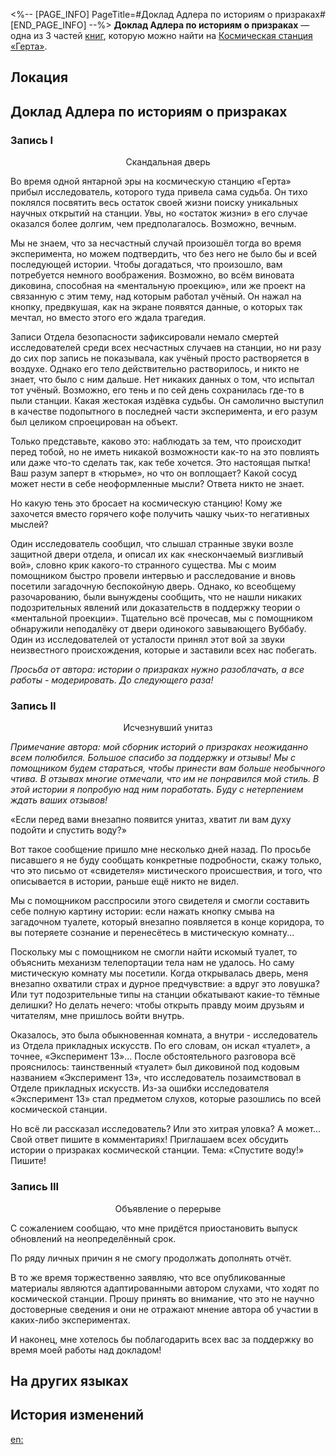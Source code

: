 <%-- [PAGE_INFO]
PageTitle=#Доклад Адлера по историям о призраках#
[END_PAGE_INFO] --%>
{{Дополнить}}
{{Книга Инфобокс
|id           = 171
|Название     = 
|Изображение  = Журнал с КСГ.png
|Мир          = Космическая станция «Герта»
|Томов        = 3
|Автор        = <!--нужно добавить-->
|Описание     = Доклад по результатам исследования за авторством Адлера из Отдела прикладных искусств. В нём описаны всевозможные истории о призраках, распространяемые на космической станции «Герта».
|Том1         = {{tx}}
|Источник1    = {{tx|Отсутствует источник}}
|Том2         = {{tx}}
|Источник2    = {{tx|Отсутствует источник}}
|Том3         = {{tx}}
|Источник3    = {{tx|Отсутствует источник}}
|Персонажи    = 
|Фракции      = 
}}
'''Доклад Адлера по историям о призраках''' — одна из 3 частей [[Книги|книг]], которую можно найти на [[Космическая станция «Герта»]].

==Локация==
{{Отметка карты|<!--название карты-->|<!--id отметки-->}}

==Доклад Адлера по историям о призраках==
===Запись I===
<div align="center">Скандальная дверь</div>

Во время одной янтарной эры на космическую станцию «Герта» прибыл исследователь, которого туда привела сама судьба. Он тихо поклялся посвятить весь остаток своей жизни поиску уникальных научных открытий на станции. Увы, но «остаток жизни» в его случае оказался более долгим, чем предполагалось. Возможно, вечным.

Мы не знаем, что за несчастный случай произошёл тогда во время эксперимента, но можем подтвердить, что без него не было бы и всей последующей истории. Чтобы догадаться, что произошло, вам потребуется немного воображения. Возможно, во всём виновата диковина, способная на «ментальную проекцию», или же проект на связанную с этим тему, над которым работал учёный. Он нажал на кнопку, предвкушая, как на экране появятся данные, о которых так мечтал, но вместо этого его ждала трагедия.

Записи Отдела безопасности зафиксировали немало смертей исследователей среди всех несчастных случаев на станции, но ни разу до сих пор запись не показывала, как учёный просто растворяется в воздухе. Однако его тело действительно растворилось, и никто не знает, что было с ним дальше. Нет никаких данных о том, что испытал тот учёный. Возможно, его тень и по сей день сохранилась где-то в пыли станции. Какая жестокая издёвка судьбы. Он самолично выступил в качестве подопытного в последней части эксперимента, и его разум был целиком спроецирован на объект.

Только представьте, каково это: наблюдать за тем, что происходит перед тобой, но не иметь никакой возможности как-то на это повлиять или даже что-то сделать так, как тебе хочется. Это настоящая пытка! Ваш разум заперт в «тюрьме», но что он воплощает? Какой сосуд может нести в себе неоформленные мысли? Ответа никто не знает.

Но какую тень это бросает на космическую станцию! Кому же захочется вместо горячего кофе получить чашку чьих-то негативных мыслей?

Один исследователь сообщил, что слышал странные звуки возле защитной двери отдела, и описал их как «нескончаемый визгливый вой», словно крик какого-то странного существа. Мы с моим помощником быстро провели интервью и расследование и вновь посетили загадочную беспокойную дверь. Однако, ко всеобщему разочарованию, были вынуждены сообщить, что не нашли никаких подозрительных явлений или доказательств в поддержку теории о «ментальной проекции». Тщательно всё прочесав, мы с помощником обнаружили неподалёку от двери одинокого завывающего Вуббабу. Один из исследователей от усталости принял этот вой за звуки неизвестного происхождения, которые и заставили всех нас побегать.

''Просьба от автора: истории о призраках нужно разоблачать, а все работы - модерировать. До следующего раза!''

===Запись II===
<div align="center">Исчезнувший унитаз</div>

''Примечание автора: мой сборник историй о призраках неожиданно всем полюбился. Большое спасибо за поддержку и отзывы! Мы с помощником будем стараться, чтобы принести вам больше необычного чтива. В отзывах многие отмечали, что им не понравился мой стиль. В этой истории я попробую над ним поработать. Буду с нетерпением ждать ваших отзывов!''

«Если перед вами внезапно появится унитаз, хватит ли вам духу подойти и спустить воду?»

Вот такое сообщение пришло мне несколько дней назад. По просьбе писавшего я не буду сообщать конкретные подробности, скажу только, что это письмо от «свидетеля» мистического происшествия, и того, что описывается в истории, раньше ещё никто не видел.

Мы с помощником расспросили этого свидетеля и смогли составить себе полную картину истории: если нажать кнопку смыва на загадочном туалете, который внезапно появляется в конце коридора, то вы потеряете сознание и перенесётесь в мистическую комнату...

Поскольку мы с помощником не смогли найти искомый туалет, то объяснить механизм телепортации тела нам не удалось. Но саму мистическую комнату мы посетили. Когда открывалась дверь, меня внезапно охватили страх и дурное предчувствие: а вдруг это ловушка? Или тут подозрительные типы на станции обкатывают какие-то тёмные делишки? Но делать нечего: чтобы открыть правду моим друзьям и читателям, мне пришлось войти внутрь.

Оказалось, это была обыкновенная комната, а внутри - исследователь из Отдела прикладных искусств. По его словам, он искал «туалет», а точнее, «Эксперимент 13»... После обстоятельного разговора всё прояснилось: таинственный «туалет» был диковиной под кодовым названием «Эксперимент 13», что исследователь позаимствовал в Отделе прикладных искусств. Из-за ошибки исследователя «Эксперимент 13» стал предметом слухов, которые разошлись по всей космической станции.

Но всё ли рассказал исследователь? Или это хитрая уловка? А может... Свой ответ пишите в комментариях! Приглашаем всех обсудить истории о призраках космической станции. Тема: «Спустите воду!» Пишите!

===Запись III===
<div align="center">Объявление о перерыве</div>

С сожалением сообщаю, что мне придётся приостановить выпуск обновлений на неопределённый срок.

По ряду личных причин я не смогу продолжать дополнять отчёт.

В то же время торжественно заявляю, что все опубликованные материалы являются адаптированными автором слухами, что ходят по космической станции. Прошу принять во внимание, что это не научно достоверные сведения и они не отражают мнение автора об участии в каких-либо экспериментах.

И наконец, мне хотелось бы поблагодарить всех вас за поддержку во время моей работы над докладом!

==На других языках==
{{На других языках
|en   = Adler's Research Report on Ghost Stories
|zhs  = 阿德勒的怪谈研究报告
|zht  = 阿德勒的怪談研究報告
|ja   = アドラーの怪談研究レポート
|ko   = 아들러의 괴담 연구 보고
|es   = Informe de investigación de Adler sobre historias de fantasmas
|fr   = Rapport de recherche d'Adler sur les histoires de fantômes
|ru   = Доклад Адлера по историям о призраках
|th   = รายงานการวิจัยเรื่องลี้ลับของ Adler
|vi   = Báo Cáo Nghiên Cứu Của Adler Về Chuyện Lạ
|de   = Adlers Forschungsbericht zu Geistergeschichten
|id   = Laporan Penelitian Kisah Misteri Adler
|pt   = Relatório de Pesquisa de Adler sobre Histórias de Fantasmas
}}

==История изменений==
{{История изменений|3.5}}

[[en:]]